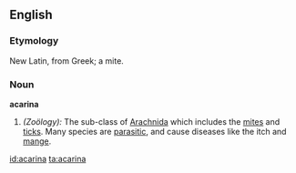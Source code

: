 ==English==

===Etymology===
{{wikipedia}}
New Latin, from Greek; a mite.

===Noun===
'''acarina''' {{p}}

# ''(Zoölogy):'' The sub-class of [[Arachnida]] which includes the [[mite]]s and [[tick]]s. Many species are [[parasitic]], and cause diseases like the itch and [[mange]].

[[id:acarina]]
[[ta:acarina]]